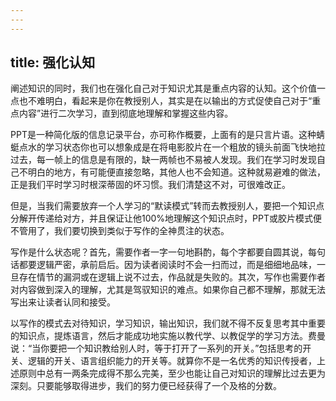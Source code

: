 ```yaml
---
---
---
```

title: 强化认知
---




阐述知识的同时，我们也在强化自己对于知识尤其是重点内容的认知。这个价值一点也不难明白，看起来是你在教授别人，其实是在以输出的方式促使自己对于“重点内容”进行二次学习，直到彻底地理解和掌握这些内容。



PPT是一种简化版的信息记录平台，亦可称作概要，上面有的是只言片语。这种蜻蜓点水的学习状态你也可以想象成是在将电影胶片在一个粗放的镜头前面飞快地拉过去，每一帧上的信息是有限的，缺一两帧也不易被人发现。我们在学习时发现自己不明白的地方，有可能便直接忽略，其他人也不会知道。这种就易避难的做法，正是我们平时学习时根深蒂固的坏习惯。我们清楚这不对，可很难改正。

但是，当我们需要放弃一个人学习的“默读模式”转而去教授别人，要把一个知识点分解开传递给对方，并且保证让他100%地理解这个知识点时，PPT或胶片模式便不管用了，我们要切换到类似于写作的全神贯注的状态。

写作是什么状态呢？首先，需要作者一字一句地斟酌，每个字都要自圆其说，每句话都要逻辑严密，承前启后。因为读者阅读时不会一扫而过，而是细细地品味，一旦存在情节的漏洞或在逻辑上说不过去，作品就是失败的。其次，写作也需要作者对内容做到深入的理解，尤其是驾驭知识的难点。如果你自己都不理解，那就无法写出来让读者认同和接受。

以写作的模式去对待知识，学习知识，输出知识，我们就不得不反复思考其中重要的知识点，提炼语言，然后才能成功地实施以教代学、以教促学的学习方法。费曼说：“当你要把一个知识教给别人时，等于打开了一系列的开关。”包括思考的开关、逻辑的开关、语言组织能力的开关等。就算你不是一名优秀的知识传授者，上述原则中总有一两条完成得不那么完美，至少也能让自己对知识的理解比过去更为深刻。只要能够取得进步，我们的努力便已经获得了一个及格的分数。